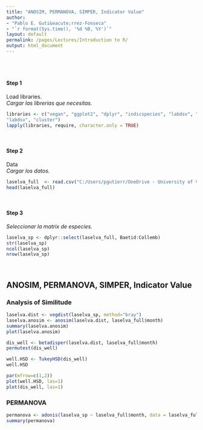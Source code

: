 ```yaml
---
title: "ANOSIM, PERMANOVA, SIMPER, Indicator Value"
author: 
- "Pablo E. Guti&eacute;rrez-Fonseca"
- "`r format(Sys.time(), '%d %B, %Y')`"
layout: default
permalink: /pages/Lectures/Introduction to R/
output: html_document
---
```

<br/>
<br/>

#### **Step 1**
Load libraries.<br>
_Cargar las librerias que necesitas._
```r
libraries <- c("vegan", "ggplot2", "dplyr", "indicspecies", "labdsv", "MASS",
"labdsv", "cluster")
lapply(libraries, require, character.only = TRUE)
```

<br/>

#### **Step 2**
Data<br>
_Cargar los datos._
```r
laselva_full  <- read.csv("C:/Users/pgutierr/OneDrive - University of Vermont/Curriculum/19_ Personal webpage/TropicalFreshwaterEcology/_pages/Lectures/data/nMDS_laSelva.csv")
head(laselva_full)

```

<br/>

#### **Step 3** 
_Seleccionar la matrix de especies._
```r
laselva_sp <- dplyr::select(laselva_full, Baetid:Collemb)
str(laselva_sp)
ncol(laselva_sp)
nrow(laselva_sp)

```

<br/>

## ANOSIM, PERMANOVA, SIMPER, Indicator Value

### Analysis of Similitude
```r
laselva.dist <- vegdist(laselva_sp, method="bray")
laselva.anosim <- anosim(laselva.dist, laselva_full$month)
summary(laselva.anosim)
plot(laselva.anosim)
```


```r
dis_well <- betadisper(laselva.dist, laselva_full$month)
permutest(dis_well)

well.HSD <- TukeyHSD(dis_well)
well.HSD 

par(mfrow=c(1,2))
plot(well.HSD, las=1)
plot(dis_well, las=1)
```



### PERMANOVA

```r

permanova <- adonis(laselva_sp ~ laselva_full$month, data = laselva_full, permutations = 999, method="bray")
summary(permanova)

```



